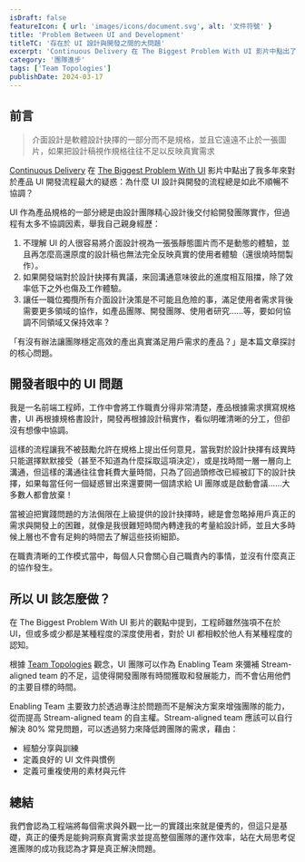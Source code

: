 ```yaml
---
isDraft: false
featureIcon: { url: 'images/icons/document.svg', alt: '文件符號' }
title: 'Problem Between UI and Development'
titleTC: '存在於 UI 設計與開發之間的大問題'
excerpt: 'Continuous Delivery 在 The Biggest Problem With UI 影片中點出了我多年來對於產品 UI 開發流程最大的疑惑：為什麼 UI 設計與開發的流程總是如此不順暢不協調？「有沒有辦法讓團隊穩定高效的產出真實滿足用戶需求的產品？」是本篇文章探討的核心問題。'
category: '團隊進步'
tags: ['Team Topologies']
publishDate: 2024-03-17
---
```


## 前言

> 介面設計是軟體設計抉擇的一部分而不是規格，並且它遠遠不止於一張圖片，如果把設計稿視作規格往往不足以反映真實需求

[Continuous Delivery](https://www.youtube.com/@ContinuousDelivery) 在 [The Biggest Problem With UI](https://www.youtube.com/watch?v=xrg6vlKBAZ8&list=PLKE7c8z_v-jnt2YlEfF0kFSOehB_Fgxom&index=2) 影片中點出了我多年來對於產品 UI 開發流程最大的疑惑：為什麼 UI 設計與開發的流程總是如此不順暢不協調？

UI 作為產品規格的一部分總是由設計團隊精心設計後交付給開發團隊實作，但過程有太多不協調因素，舉我自己親身經歷：

1. 不理解 UI 的人很容易將介面設計視為一張張靜態圖片而不是動態的體驗，並且再怎麼高還原度的設計稿也無法完全反映真實的使用者體驗（還很燒時間製作）。
2. 如果開發端對於設計抉擇有異議，來回溝通意味彼此的進度相互阻擋，除了效率低下之外也傷及工作體驗。
3. 讓任一職位獨攬所有介面設計決策是不可能且危險的事，滿足使用者需求背後需要更多領域的協作，如產品團隊、開發團隊、使用者研究……等，要如何協調不同領域又保持效率？

「有沒有辦法讓團隊穩定高效的產出真實滿足用戶需求的產品？」是本篇文章探討的核心問題。

## 開發者眼中的 UI 問題

我是一名前端工程師，工作中會將工作職責分得非常清楚，產品根據需求撰寫規格書，UI 再根據規格書設計，開發再根據設計稿實作，看似明確清晰的分工，但卻沒有想像中協調。

這樣的流程讓我不被鼓勵允許在規格上提出任何意見，當我對於設計抉擇有歧異時只能選擇默默接受（甚至不知道為什麼採取這項決定），或是找時間一層一層向上溝通，但這樣的溝通往往會耗費大量時間，只為了回過頭修改已經被訂下的設計抉擇，如果每當任何一個疑惑冒出來還要開一個請求給 UI 團隊或是啟動會議……大多數人都會放棄！

當被迫把實踐問題的方法侷限在上級提供的設計抉擇時，總是會忽略掉用戶真正的需求與開發上的困難，就像是我很難短時間內轉達我的考量給設計師，並且大多時候上層也不會有足夠的時間去了解這些技術細節。

在職責清晰的工作模式當中，每個人只會關心自己職責內的事情，並沒有什麼真正的協作發生。

## 所以 UI 該怎麼做？

在 The Biggest Problem With UI 影片的觀點中提到，工程師雖然強項不在於 UI，但或多或少都是某種程度的深度使用者，對於 UI 都相較於他人有某種程度的認知。

根據 [Team Topologies](https://www.atlassian.com/devops/frameworks/team-topologies) 觀念，UI 團隊可以作為 Enabling Team 來彌補 Stream-aligned team 的不足，這使得開發團隊有時間獲取和發展能力，而不會佔用他們的主要目標的時間。

Enabling Team 主要致力於透過專注於問題而不是解決方案來增強團隊的能力，從而提高 Stream-aligned team 的自主權。Stream-aligned team 應該可以自行解決 80% 常見問題，可以透過努力來降低跨團隊的需求，藉由：

- 經驗分享與訓練
- 定義良好的 UI 文件與慣例
- 定義可重複使用的素材與元件

## 總結

我們會認為工程端將每個需求與外觀一比一的實踐出來就是優秀的，但這只是基礎，真正的優秀是能夠洞察真實需求並提高整個團隊的運作效率，站在大局思考促進團隊的成功我認為才算是真正解決問題。
